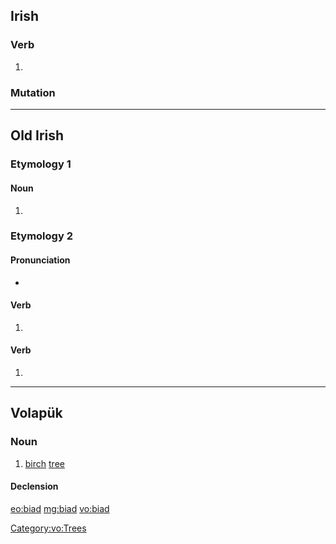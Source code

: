 {{also|bíad}}
==Irish==

===Verb===
{{head|ga|verb form}}

# {{obsolete form of|bead|lang=ga}}

===Mutation===
{{ga-mut-cons|b|iad}}

----

==Old Irish==

===Etymology 1===

====Noun====
{{sga-noun|head=bïad|n}}

# {{alternative form of|bíad|lang=sga}}

===Etymology 2===
{{nonlemma}}

====Pronunciation====
* {{IPA|/ˈbʲi.að/|lang=ga}}

====Verb====
{{head|sga|verb form|head=·biad}}

# {{inflection of|at·tá||3|s|cond|lang=sga}}

====Verb====
{{head|sga|verb form|head=·biad}}

# {{inflection of|benaid||3|s|cond|lang=sga}}

----

==Volapük==

===Noun===
{{vo-noun}}

# [[birch]] [[tree]]

====Declension====
{{vo-decl-noun}}

[[Category:vo:Trees]]

[[eo:biad]]
[[mg:biad]]
[[vo:biad]]